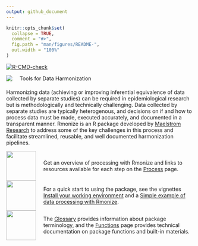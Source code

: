 ```yaml
---
output: github_document
---
```


<!-- README.md is generated from README.Rmd. Please edit that file -->

```r
knitr::opts_chunk$set(
  collapse = TRUE,
  comment = "#>",
  fig.path = "man/figures/README-",
  out.width = "100%"
)
```

<!-- badges: start -->
[![R-CMD-check](https://github.com/maelstrom-research/Rmonize/actions/workflows/R-CMD-check.yaml/badge.svg)](https://github.com/maelstrom-research/Rmonize/actions/workflows/R-CMD-check.yaml)
<!-- badges: end -->

<p style="display: flex; align-items: center; margin-bottom: 20px">
 <img src="man/figures/fig_logo.png" style="max-width: 50%; height: auto; margin-right:  20px"/>
 <span style="flex: 1; text-align: start"> Tools for Data Harmonization</span>
</p>


Harmonizing data (achieving or improving inferential equivalence of data collected 
by separate studies) can be required in epidemiological research but is methodologically 
and technically challenging. Data collected by separate studies are typically 
heterogenous, and decisions on if and how to process data must be made, executed 
accurately, and documented in a transparent manner. Rmonize is an R package developed 
by 
<a href="https://www.maelstrom-research.org/" target="_blank">Maelstrom Research</a> 
to address some of the key challenges in this process and 
facilitate streamlined, reusable, and well documented harmonization pipelines.


<div style="display: flex; align-items: center;">
  <div style="flex: 0 0 auto; margin-right: 20px;">
  <img src="man/figures/fig_1.png" style="width: 80px;">
  </div>
  <div style="flex: 1;">
Get an overview of processing with Rmonize and links to resources available 
for each step on the 
[Process](https://maelstrom-research.github.io/Rmonize-documentation/process/index.html)
page.
  </div>
</div>

<div style="display: flex; align-items: center;">
  <div style="flex: 0 0 auto; margin-right: 20px;">
  <img src="man/figures/fig_2.png" style="width: 80px;">
  </div>
  <div style="flex: 1;">
For a quick start to using the package, see the vignettes
[Install your working environment](https://maelstrom-research.github.io/Rmonize-documentation/articles/a-install-your-working-environment.html) and a
[Simple example of data processing with Rmonize](https://maelstrom-research.github.io/Rmonize-documentation/articles/b-simple-example-of-data-processing-with-Rmonize.html).
  </div>
</div>

<div style="display: flex; align-items: center;">
  <div style="flex: 0 0 auto; margin-right: 20px;">
  <img src="man/figures/fig_3.png" style="width: 80px;">
  </div>
  <div style="flex: 1;">
The 
[Glossary](https://maelstrom-research.github.io/Rmonize-documentation/glossary/index.html) 
provides information about package terminology, and the [Functions](https://maelstrom-research.github.io/Rmonize-documentation/reference/index.html)
page provides technical documentation on package functions and built-in materials.
  </div>
</div>
